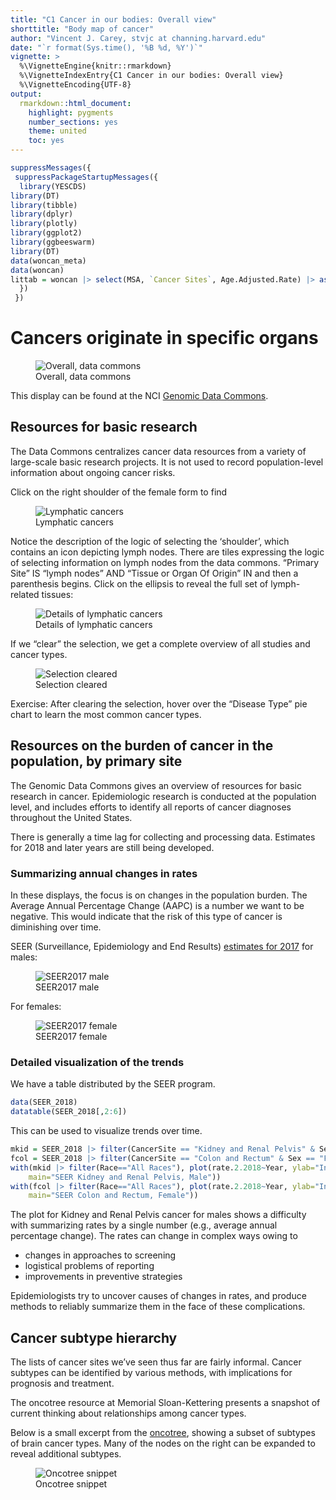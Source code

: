 ```yaml
---
title: "C1 Cancer in our bodies: Overall view"
shorttitle: "Body map of cancer"
author: "Vincent J. Carey, stvjc at channing.harvard.edu"
date: "`r format(Sys.time(), '%B %d, %Y')`"
vignette: >
  %\VignetteEngine{knitr::rmarkdown}
  %\VignetteIndexEntry{C1 Cancer in our bodies: Overall view}
  %\VignetteEncoding{UTF-8}
output:
  rmarkdown::html_document:
    highlight: pygments
    number_sections: yes
    theme: united
    toc: yes
---
```


```r
suppressMessages({
 suppressPackageStartupMessages({
  library(YESCDS)
library(DT)
library(tibble)
library(dplyr)
library(plotly)
library(ggplot2)
library(ggbeeswarm)
library(DT)
data(woncan_meta)
data(woncan)
littab = woncan |> select(MSA, `Cancer Sites`, Age.Adjusted.Rate) |> as.data.frame()
  })
 })
```

# Cancers originate in specific organs

![Overall, data commons](bodymap.jpg)

This display can be found at the NCI [Genomic Data Commons](https://portal.gdc.cancer.gov/).

## Resources for basic research

The Data Commons centralizes cancer data resources from a variety of
large-scale basic research projects.  It is not used to record population-level
information about ongoing cancer risks.

Click on the right shoulder of the female form to find

![Lymphatic cancers](lymphlogic.png)

Notice the description of the logic of selecting the 'shoulder', which
contains an icon depicting lymph nodes.  There are tiles expressing
the logic of selecting information on lymph nodes from the
data commons.  "Primary Site" IS "lymph nodes" AND "Tissue or Organ
Of Origin" IN and then a parenthesis begins.  Click on the
ellipsis to reveal the full set of lymph-related tissues:

![Details of lymphatic cancers](lymExpanded.png)

If we "clear" the selection, we get a complete overview of
all studies and cancer types.

![Selection cleared](clearGDC.png)

Exercise: After clearing the selection, hover over the
"Disease Type" pie chart to learn the most common cancer types.

## Resources on the burden of cancer in the population, by primary site

The Genomic Data Commons gives an overview of resources for basic
research in cancer.  Epidemiologic research is conducted at
the population level, and includes efforts to identify all
reports of cancer diagnoses throughout the United States.

There is generally a time lag for collecting and processing data.
Estimates for 2018 and later years are still being developed.

### Summarizing annual changes in rates

In these displays, the focus is on changes in the population burden.
The Average Annual Percentage Change (AAPC) is a number we want
to be negative.  This would indicate that the risk of this
type of cancer is diminishing over time.

SEER (Surveillance, Epidemiology and End Results)
[estimates for 2017](https://seer.cancer.gov/statistics/preliminary-estimates/preliminary.html) for
males:

![SEER2017 male](SEERMALE.jpg)

For females:

![SEER2017 female](SEERFEMALE.jpg)

### Detailed visualization of the trends

We have a table distributed by the SEER program.

```r
data(SEER_2018)
datatable(SEER_2018[,2:6])
```

This can be used to visualize trends over time.
```r
mkid = SEER_2018 |> filter(CancerSite == "Kidney and Renal Pelvis" & Sex == "Male") 
fcol = SEER_2018 |> filter(CancerSite == "Colon and Rectum" & Sex == "Female") 
with(mkid |> filter(Race=="All Races"), plot(rate.2.2018~Year, ylab="Incidence per 100000", xlab="Year",
    main="SEER Kidney and Renal Pelvis, Male"))
with(fcol |> filter(Race=="All Races"), plot(rate.2.2018~Year, ylab="Incidence per 100000", xlab="Year",
    main="SEER Colon and Rectum, Female"))
```

The plot for Kidney and Renal Pelvis cancer for males shows a difficulty
with summarizing rates by a single number (e.g., average annual percentage change).
The rates can change in complex ways owing to

- changes in approaches to screening
- logistical problems of reporting
- improvements in preventive strategies

Epidemiologists try to uncover causes of changes in rates, and produce methods to
reliably summarize them in the face of these complications.

<!--
dim(mkid)
with(mkid |> filter(Race=="All Races" & Year >= 2013), lm(rate.2.2018~Year))
with(mkid |> filter(Race=="All Races" & Year >= 2013), plot(rate.2.2018~Year))
6/17
17+.35*17
with(mkid |> filter(Race=="All Races"), plot(rate.2.2018~I(Year-2000)))
with(mkid |> filter(Race=="All Races"), lm(rate.2.2018~I(Year-2000)))
.34/17
with(mpanc |> filter(Race=="All Races"), lm(rate.2.2018~I(Year-2000)))
.125/12.89
head(mkid)
head(mpanc)
SEER_2018 |> filter(CancerSite == "Leukemia" & Sex == "Male")  -> mleuk
head(mleuk)
SEER_2018 |> filter(CancerSite == "Lung and Bronchus" & Sex == "Male")  -> mlung
head(mlung)
with(mlung |> filter(Race=="All Races"), lm(rate.2.2018~I(Year-2000)))
with(mlung |> filter(Race=="All Races"), plot(rate.2.2018~I(Year-2000)))
-1.8.88.7
-1.8/88.7
with(mlung |> filter(Race=="All Races" & Year >=2013), plot(rate.2.2018~I(Year-2000)))
with(mlung |> filter(Race=="All Races" & Year >=2013), lm(rate.2.2018~I(Year-2000)))
-2.06/91.5
-->


## Cancer subtype hierarchy

The lists of cancer sites we've seen thus far are
fairly informal.  Cancer subtypes can be identified by
various methods, with implications for prognosis and treatment.

The oncotree resource at Memorial Sloan-Kettering presents a snapshot
of current thinking about relationships among cancer types.

Below is a small excerpt from the [oncotree](http://oncotree.mskcc.org/#/home), showing a subset
of subtypes of brain cancer types.  Many of the nodes on the right
can be expanded to reveal additional subtypes.

![Oncotree snippet](oncotreeSNIP.jpg)
